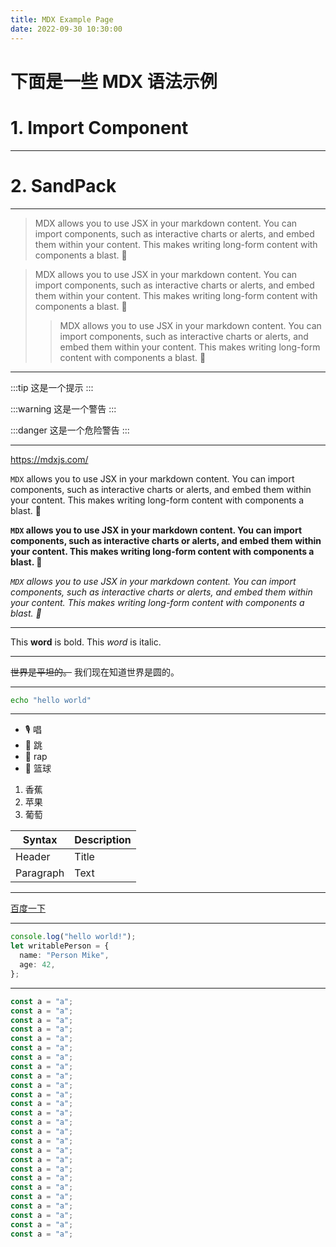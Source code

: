 ```yaml
---
title: MDX Example Page
date: 2022-09-30 10:30:00
---
```


# 下面是一些 MDX 语法示例
# 1. Import Component

<Counter />

---

# 2. SandPack

<CustomSandpack template="react" onlyCode />

---

> MDX allows you to use JSX in your markdown content. You can import components, such as interactive charts or alerts, and embed them within your content. This makes writing long-form content with components a blast. 🚀

> MDX allows you to use JSX in your markdown content. You can import components, such as interactive charts or alerts, and embed them within your content. This makes writing long-form content with components a blast. 🚀
>
> > MDX allows you to use JSX in your markdown content. You can import components, such as interactive charts or alerts, and embed them within your content. This makes writing long-form content with components a blast. 🚀

---

:::tip
这是一个提示
:::

:::warning
这是一个警告
:::

:::danger
这是一个危险警告
:::

---

https://mdxjs.com/

`MDX` allows you to use JSX in your markdown content. You can import components, such as interactive charts or alerts, and embed them within your content. This makes writing long-form content with components a blast. 🚀

**`MDX` allows you to use JSX in your markdown content. You can import components, such as interactive charts or alerts, and embed them within your content. This makes writing long-form content with components a blast. 🚀**

_`MDX` allows you to use JSX in your markdown content. You can import components, such as interactive charts or alerts, and embed them within your content. This makes writing long-form content with components a blast. 🚀_

---

This **word** is bold. This <em>word</em> is italic.

---

~~世界是平坦的。~~ 我们现在知道世界是圆的。

---

```bash
echo "hello world"
```

---

- 🎙️ 唱
- 🐔 跳
- 👅 rap
- 🏀 篮球

1. 香蕉
2. 苹果
3. 葡萄

| Syntax    | Description |
| --------- | ----------- |
| Header    | Title       |
| Paragraph | Text        |

---

[百度一下](http://www.baidu.com/)

---

```typescript
console.log("hello world!");
let writablePerson = {
  name: "Person Mike",
  age: 42,
};
```

---

```javascript
const a = "a";
const a = "a";
const a = "a";
const a = "a";
const a = "a";
const a = "a";
const a = "a";
const a = "a";
const a = "a";
const a = "a";
const a = "a";
const a = "a";
const a = "a";
const a = "a";
const a = "a";
const a = "a";
const a = "a";
const a = "a";
const a = "a";
const a = "a";
const a = "a";
const a = "a";
const a = "a";
const a = "a";
const a = "a";
const a = "a";
```
